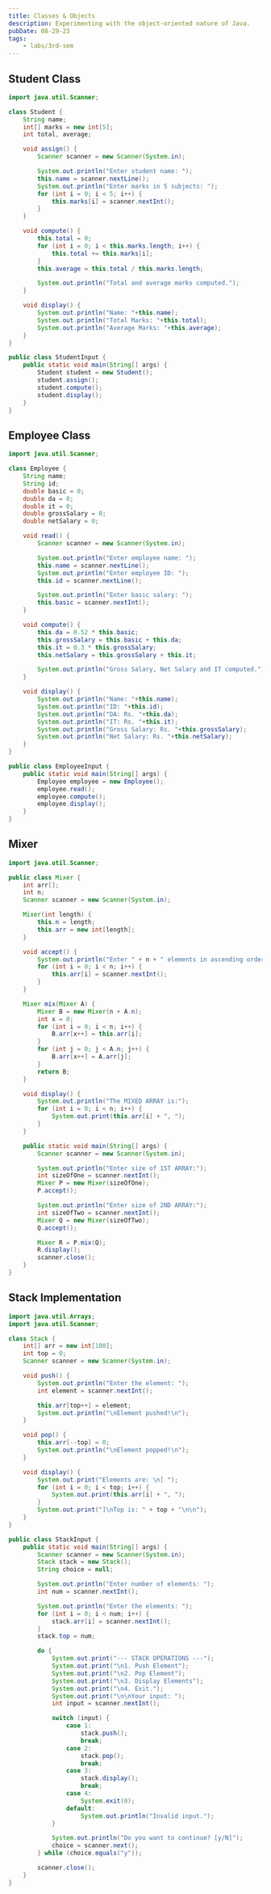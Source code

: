 ```yaml
---
title: Classes & Objects
description: Experimenting with the object-oriented nature of Java.
pubDate: 08-29-23
tags:
	- labs/3rd-sem
---
```


## Student Class

```java
import java.util.Scanner;

class Student {
	String name;
	int[] marks = new int[5];
	int total, average;

	void assign() {
		Scanner scanner = new Scanner(System.in);

		System.out.println("Enter student name: ");
		this.name = scanner.nextLine();
		System.out.println("Enter marks in 5 subjects: ");
		for (int i = 0; i < 5; i++) {
			this.marks[i] = scanner.nextInt();
		}
	}

	void compute() {
		this.total = 0;
		for (int i = 0; i < this.marks.length; i++) {
			this.total += this.marks[i];
		}
		this.average = this.total / this.marks.length;

		System.out.println("Total and average marks computed.");
	}

	void display() {
		System.out.println("Name: "+this.name);
		System.out.println("Total Marks: "+this.total);
		System.out.println("Average Marks: "+this.average);
	}
}

public class StudentInput {
	public static void main(String[] args) {
		Student student = new Student();
		student.assign();
		student.compute();
		student.display();
	}
}
```

## Employee Class

```java
import java.util.Scanner;

class Employee {
	String name;
	String id;
	double basic = 0;
	double da = 0;
	double it = 0;
	double grossSalary = 0;
	double netSalary = 0;

	void read() {
		Scanner scanner = new Scanner(System.in);

		System.out.println("Enter employee name: ");
		this.name = scanner.nextLine();
		System.out.println("Enter employee ID: ");
		this.id = scanner.nextLine();

		System.out.println("Enter basic salary: ");
		this.basic = scanner.nextInt();
	}

	void compute() {
		this.da = 0.52 * this.basic;
		this.grossSalary = this.basic + this.da;
		this.it = 0.3 * this.grossSalary;
		this.netSalary = this.grossSalary + this.it;

		System.out.println("Gross Salary, Net Salary and IT computed.");
	}

	void display() {
		System.out.println("Name: "+this.name);
		System.out.println("ID: "+this.id);
		System.out.println("DA: Rs. "+this.da);
		System.out.println("IT: Rs. "+this.it);
		System.out.println("Gross Salary: Rs. "+this.grossSalary);
		System.out.println("Net Salary: Rs. "+this.netSalary);
	}
}

public class EmployeeInput {
	public static void main(String[] args) {
		Employee employee = new Employee();
		employee.read();
		employee.compute();
		employee.display();
	}
}
```

## Mixer

```java
import java.util.Scanner;

public class Mixer {
	int arr[];
	int n;
	Scanner scanner = new Scanner(System.in);

	Mixer(int length) {
		this.n = length;
		this.arr = new int[length];
	}

	void accept() {
		System.out.println("Enter " + n + " elements in ascending order:");
		for (int i = 0; i < n; i++) {
			this.arr[i] = scanner.nextInt();
		}
	}

	Mixer mix(Mixer A) {
		Mixer B = new Mixer(n + A.n);
		int x = 0;
		for (int i = 0; i < n; i++) {
			B.arr[x++] = this.arr[i];
		}
		for (int j = 0; j < A.n; j++) {
			B.arr[x++] = A.arr[j];
		}
		return B;
	}

	void display() {
		System.out.println("The MIXED ARRAY is:");
		for (int i = 0; i < n; i++) {
			System.out.print(this.arr[i] + ", ");
		}
	}

	public static void main(String[] args) {
		Scanner scanner = new Scanner(System.in);

		System.out.println("Enter size of 1ST ARRAY:");
		int sizeOfOne = scanner.nextInt();
		Mixer P = new Mixer(sizeOfOne);
		P.accept();

		System.out.println("Enter size of 2ND ARRAY:");
		int sizeOfTwo = scanner.nextInt();
		Mixer Q = new Mixer(sizeOfTwo);
		Q.accept();

		Mixer R = P.mix(Q);
		R.display();
		scanner.close();
	}
}
```

## Stack Implementation

```java
import java.util.Arrays;
import java.util.Scanner;

class Stack {
	int[] arr = new int[100];
	int top = 0;
	Scanner scanner = new Scanner(System.in);

	void push() {
		System.out.println("Enter the element: ");
		int element = scanner.nextInt();

		this.arr[top++] = element;
		System.out.println("\nElement pushed!\n");
	}

	void pop() {
		this.arr[--top] = 0;
		System.out.println("\nElement popped!\n");
	}

	void display() {
		System.out.print("Elements are: \n[ ");
		for (int i = 0; i < top; i++) {
			System.out.print(this.arr[i] + ", ");
		}
		System.out.print("]\nTop is: " + top + "\n\n");
	}
}

public class StackInput {
	public static void main(String[] args) {
		Scanner scanner = new Scanner(System.in);
		Stack stack = new Stack();
		String choice = null;

		System.out.println("Enter number of elements: ");
		int num = scanner.nextInt();

		System.out.println("Enter the elements: ");
		for (int i = 0; i < num; i++) {
			stack.arr[i] = scanner.nextInt();
		}
		stack.top = num;

		do {
			System.out.print("--- STACK OPERATIONS ---");
			System.out.print("\n1. Push Element");
			System.out.print("\n2. Pop Element");
			System.out.print("\n3. Display Elements");
			System.out.print("\n4. Exit.");
			System.out.print("\n\nYour input: ");
			int input = scanner.nextInt();

			switch (input) {
				case 1:
					stack.push();
					break;
				case 2:
					stack.pop();
					break;
				case 3:
					stack.display();
					break;
				case 4:
					System.exit(0);
				default:
					System.out.println("Invalid input.");
			}

			System.out.println("Do you want to continue? [y/N]");
			choice = scanner.next();
		} while (choice.equals("y"));

		scanner.close();
	}
}
```
